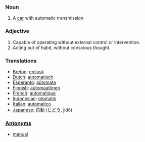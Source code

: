===Noun===
# A [[car]] with automatic transmission



===Adjective===
# Capable of operating without external control or intervention.
# Acting out of habit, without conscious thought.

=== Translations ===
*[[Breton]]: [[emlusk]]
*[[Dutch]]: [[automatisch]]
*[[Esperanto]]: [[aŭtomata]]
*[[Finnish]]: [[automaattinen]]
*[[French]]: [[automatique]]
*[[Indonesian]]: [[otomatis]]
*[[Italian]]: [[automatico]]
*[[Japanese]]: [[自動]] ([[じどう]], jidō)

===[[Antonym]]s===
*[[manual]]